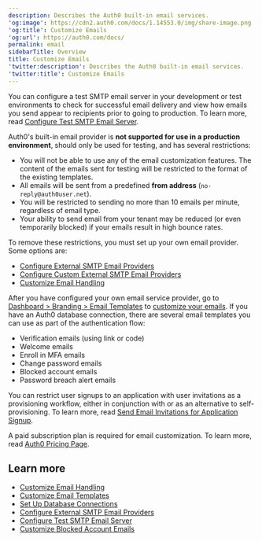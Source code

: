```yaml
---
description: Describes the Auth0 built-in email services.
'og:image': https://cdn2.auth0.com/docs/1.14553.0/img/share-image.png
'og:title': Customize Emails
'og:url': https://auth0.com/docs/
permalink: email
sidebarTitle: Overview
title: Customize Emails
'twitter:description': Describes the Auth0 built-in email services.
'twitter:title': Customize Emails
---
```

You can configure a test SMTP email server in your development or test environments to check for successful email delivery and view how emails you send appear to recipients prior to going to production. To learn more, read [Configure Test SMTP Email Server](/customize/email/configure-test-smtp-email-servers).

Auth0's built-in email provider is **not supported for use in a production environment**, should only be used for testing, and has several restrictions:

* You will not be able to use any of the email customization features. The content of the emails sent for testing will be restricted to the format of the existing templates.
* All emails will be sent from a predefined **from address** (`no-reply@auth0user.net`).
* You will be restricted to sending no more than 10 emails per minute, regardless of email type.
* Your ability to send email from your tenant may be reduced (or even temporarily blocked) if your emails result in high bounce rates.

To remove these restrictions, you must set up your own email provider. Some options are:

* [Configure External SMTP Email Providers](/customize/email/smtp-email-providers)
* [Configure Custom External SMTP Email Providers](/customize/email/smtp-email-providers/configure-custom-external-smtp-email-provider)
* [Customize Email Handling](/customize/email/manage-email-flow)

After you have configured your own email service provider, go to [Dashboard > Branding > Email Templates](https://manage.auth0.com/#/emails) to [customize your emails](/customize/email/email-templates). If you have an Auth0 database connection, there are several email templates you can use as part of the authentication flow:

* Verification emails (using link or code)
* Welcome emails
* Enroll in <Tooltip tip="Multi-factor authentication (MFA): User authentication process that uses a factor in addition to username and password such as a code via SMS." cta="View Glossary" href="/glossary?term=MFA">MFA</Tooltip> emails
* Change password emails
* Blocked account emails
* Password breach alert emails

You can restrict user signups to an application with user invitations as a provisioning workflow, either in conjunction with or as an alternative to self-provisioning. To learn more, read [Send Email Invitations for Application Signup](/customize/email/send-email-invitations-for-application-signup).

A paid subscription plan is required for email customization. To learn more, read [Auth0 Pricing Page](https://auth0.com/pricing).

## Learn more

* [Customize Email Handling](/customize/email/manage-email-flow)
* [Customize Email Templates](/customize/email/email-templates)
* [Set Up Database Connections](/get-started/applications/set-up-database-connections)
* [Configure External SMTP Email Providers](/customize/email/smtp-email-providers)
* [Configure Test SMTP Email Server](/customize/email/configure-test-smtp-email-servers)
* [Customize Blocked Account Emails](/customize/email/customize-blocked-account-emails)